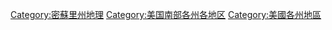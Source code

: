[[Category:密蘇里州地理|Category:密蘇里州地理]]
[[Category:美国南部各州各地区|Category:美国南部各州各地区]]
[[Category:美國各州地區|Category:美國各州地區]]
